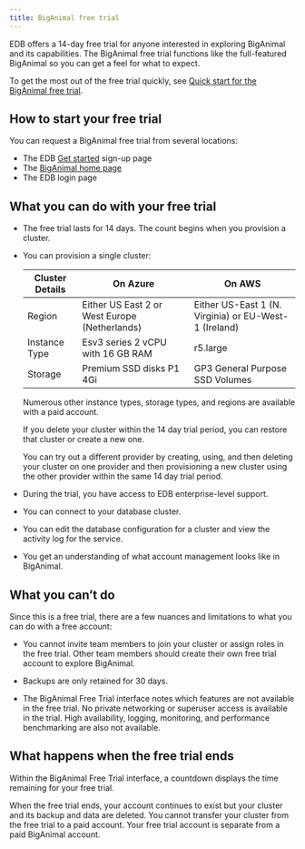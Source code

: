 ```yaml
---
title: BigAnimal free trial
---
```


EDB offers a 14-day free trial for anyone interested in exploring BigAnimal and its capabilities. The BigAnimal free trial functions like the full-featured BigAnimal so you can get a feel for what to expect. 

To get the most out of the free trial quickly, see [Quick start for the BigAnimal free trial](../free_trial/quickstart.mdx).

## How to start your free trial
You can request a BigAnimal free trial from several locations:
- The EDB [Get started](https://www.enterprisedb.com/get-started) sign-up page
- The [BigAnimal home page](https://www.enterprisedb.com/products/biganimal-cloud-postgresql)
- The EDB login page

## What you can do with your free trial
- The free trial lasts for 14 days. The count begins when you provision a cluster. 
- You can provision a single cluster:

  | Cluster Details | On Azure                                      | On AWS                                                |
  | --------------- | --------------------------------------------- | ----------------------------------------------------- |
  | Region          | Either US East 2 or West Europe (Netherlands) | Either US-East 1 (N. Virginia) or EU-West-1 (Ireland) |
  | Instance Type   | Esv3 series 2 vCPU with 16 GB RAM             | r5.large                                              |
  | Storage         | Premium SSD disks P1 4Gi                      | GP3 General Purpose SSD Volumes                       |

   Numerous other instance types, storage types, and regions are available with a paid account.

   If you delete your cluster within the 14 day trial period, you can restore that cluster or create a new one.
   
   You can try out a different provider by creating, using, and then deleting your cluster on one provider and then provisioning a new cluster using the other provider within the same 14 day trial period. 

- During the trial, you have access to EDB enterprise-level support.
- You can connect to your database cluster. 
- You can edit the database configuration for a cluster and view the activity log for the service.
- You get an understanding of what account management looks like in BigAnimal.

## What you can’t do
Since this is a free trial, there are a few nuances and limitations to what you can do with a free account:

- You cannot invite team members to join your cluster or assign roles in the free trial. Other team members should create their own free trial account to explore BigAnimal. 

- Backups are only retained for 30 days. 
- The BigAnimal Free Trial interface notes which features are not available in the free trial. No private networking or superuser access is available in the trial. High availability, logging, monitoring, and performance benchmarking are also not available. 

## What happens when the free trial ends 

Within the BigAnimal Free Trial interface, a countdown displays the time remaining for your free trial. 

When the free trial ends, your account continues to exist but your cluster and its backup and data are deleted. You cannot transfer your cluster from the free trial to a paid account. Your free trial account is separate from a paid BigAnimal account. 
